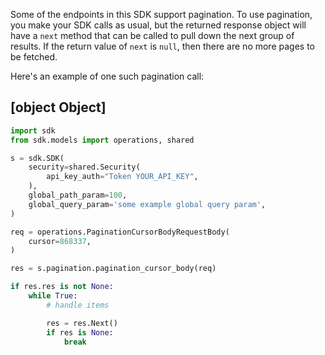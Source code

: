 Some of the endpoints in this SDK support pagination. To use pagination, you make your SDK calls as usual, but the
returned response object will have a `next` method that can be called to pull down the next group of results. If the
return value of `next` is `null`, then there are no more pages to be fetched.

Here's an example of one such pagination call:


## [object Object]

```python copy
import sdk
from sdk.models import operations, shared

s = sdk.SDK(
    security=shared.Security(
        api_key_auth="Token YOUR_API_KEY",
    ),
    global_path_param=100,
    global_query_param='some example global query param',
)

req = operations.PaginationCursorBodyRequestBody(
    cursor=868337,
)

res = s.pagination.pagination_cursor_body(req)

if res.res is not None:
    while True:
        # handle items

        res = res.Next()
        if res is None:
            break

```